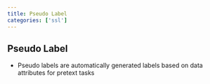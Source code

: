 ```yaml
---
title: Pseudo Label
categories: ['ssl']
---
```



## Pseudo Label
- Pseudo labels are automatically generated labels based on data attributes for pretext tasks



